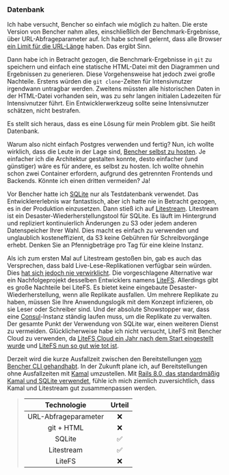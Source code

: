 ### Datenbank

Ich habe versucht, Bencher so einfach wie möglich zu halten. Die erste Version von Bencher nahm alles, einschließlich der Benchmark-Ergebnisse, über URL-Abfrageparameter auf. Ich habe schnell gelernt, dass alle Browser [ein Limit für die URL-Länge][chrome url length] haben. Das ergibt Sinn.

Dann habe ich in Betracht gezogen, die Benchmark-Ergebnisse in `git` zu speichern und einfach eine statische HTML-Datei mit den Diagrammen und Ergebnissen zu generieren. Diese Vorgehensweise hat jedoch zwei große Nachteile. Erstens würden die `git clone`-Zeiten für Intensivnutzer irgendwann untragbar werden. Zweitens müssten alle historischen Daten in der HTML-Datei vorhanden sein, was zu sehr langen initialen Ladezeiten für Intensivnutzer führt. Ein Entwicklerwerkzeug sollte seine Intensivnutzer schätzen, nicht bestrafen.

Es stellt sich heraus, dass es eine Lösung für mein Problem gibt. Sie heißt Datenbank.

Warum also nicht einfach Postgres verwenden und fertig? Nun, ich wollte wirklich, dass die Leute in der Lage sind, [Bencher selbst zu hosten][bencher self hosted]. Je einfacher ich die Architektur gestalten konnte, desto einfacher (und günstiger) wäre es für andere, es selbst zu hosten. Ich wollte ohnehin schon zwei Container erfordern, aufgrund des getrennten Frontends und Backends. Könnte ich einen dritten vermeiden? Ja!

Vor Bencher hatte ich [SQLite][sqlite] nur als Testdatenbank verwendet. Das Entwicklererlebnis war fantastisch, aber ich hatte nie in Betracht gezogen, es in der Produktion einzusetzen. Dann stieß ich auf [Litestream][github litestream]. Litestream ist ein Desaster-Wiederherstellungstool für SQLite. Es läuft im Hintergrund und repliziert kontinuierlich Änderungen zu S3 oder jedem anderen Datenspeicher Ihrer Wahl. Dies macht es einfach zu verwenden und unglaublich kosteneffizient, da S3 keine Gebühren für Schreibvorgänge erhebt. Denken Sie an Pfennigbeträge pro Tag für eine kleine Instanz.

Als ich zum ersten Mal auf Litestream gestoßen bin, gab es auch das Versprechen, dass bald Live-Lese-Replikationen verfügbar sein würden. Dies [hat sich jedoch nie verwirklicht][litestream github issue 8]. Die vorgeschlagene Alternative war ein Nachfolgeprojekt desselben Entwicklers namens [LiteFS][github litefs]. Allerdings gibt es große Nachteile bei LiteFS. Es bietet keine eingebaute Desaster-Wiederherstellung, wenn alle Replikate ausfallen. Um mehrere Replikate zu haben, müssen Sie Ihre Anwendungslogik mit dem Konzept infizieren, ob sie Leser oder Schreiber sind. Und der absolute Showstopper war, dass eine [Consul][github consul]-Instanz ständig laufen muss, um die Replikate zu verwalten. Der gesamte Punkt der Verwendung von SQLite war, einen weiteren Dienst zu vermeiden. Glücklicherweise habe ich nicht versucht, LiteFS mit Bencher Cloud zu verwenden, da [LiteFS Cloud ein Jahr nach dem Start eingestellt wurde][litefs sunset] und [LiteFS nun so gut wie tot ist][github litefs contributors].

Derzeit wird die kurze Ausfallzeit zwischen den Bereitstellungen [vom Bencher CLI gehandhabt][bencher attempts]. In der Zukunft plane ich, auf Bereitstellungen ohne Ausfallzeiten mit [Kamal][github kamal] umzustellen. Mit [Rails 8.0, das standardmäßig Kamal und SQLite verwendet][rails 8], fühle ich mich ziemlich zuversichtlich, dass Kamal und Litestream gut zusammenpassen werden.

> |    Technologie    | Urteil |
> | :--------------: | :-----: |
> | URL-Abfrageparameter |    ❌    |
> |    git + HTML    |    ❌    |
> |      SQLite      |    ✅    |
> |    Litestream    |    ✅    |
> |      LiteFS      |    ❌    |

[chrome url length]: https://chromium.googlesource.com/chromium/src/+/main/docs/security/url_display_guidelines/url_display_guidelines.md#url-length
[bencher self hosted]: /de/docs/explanation/bencher-self-hosted/
[sqlite]: https://sqlite.org/
[github litestream]: https://github.com/benbjohnson/litestream
[litestream github issue 8]: https://github.com/benbjohnson/litestream/issues/8#issuecomment-1173214316
[github litefs]: https://github.com/superfly/litefs
[github consul]: https://github.com/hashicorp/consul
[litefs sunset]: https://community.fly.io/t/sunsetting-litefs-cloud/20829
[github litefs contributors]: https://github.com/superfly/litefs/graphs/contributors
[bencher attempts]: /de/docs/explanation/bencher-run/#--attempts-count
[github kamal]: https://github.com/basecamp/kamal
[rails 8]: https://rubyonrails.org/2024/9/27/rails-8-beta1-no-paas-required
